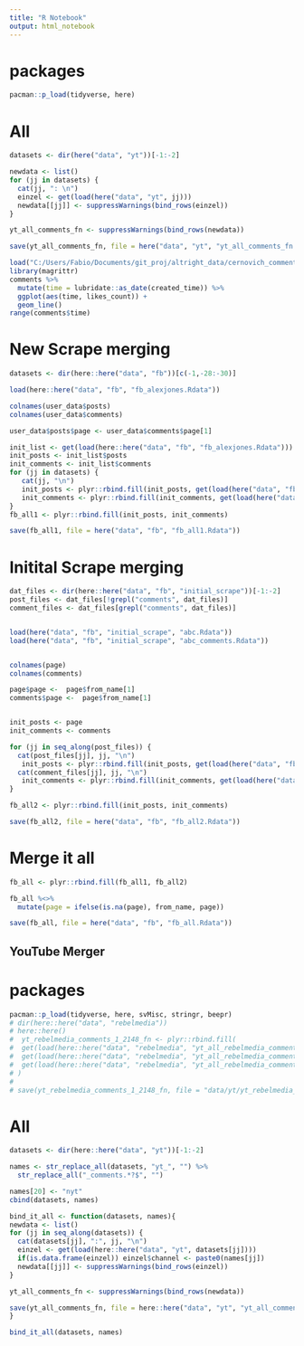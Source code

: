 ```yaml
---
title: "R Notebook"
output: html_notebook
---
```

# packages

```r
pacman::p_load(tidyverse, here)
```


# All

```r
datasets <- dir(here("data", "yt"))[-1:-2]

newdata <- list()
for (jj in datasets) {
  cat(jj, ": \n")
  einzel <- get(load(here("data", "yt", jj)))
  newdata[[jj]] <- suppressWarnings(bind_rows(einzel))
}

yt_all_comments_fn <- suppressWarnings(bind_rows(newdata))

save(yt_all_comments_fn, file = here("data", "yt", "yt_all_comments_fn.Rdata"))
```

```r
load("C:/Users/Fabio/Documents/git_proj/altright_data/cernovich_comments.Rdata")
library(magrittr)
comments %>% 
  mutate(time = lubridate::as_date(created_time)) %>% 
  ggplot(aes(time, likes_count)) +
  geom_line()
range(comments$time)


```

# New Scrape merging

```r
datasets <- dir(here::here("data", "fb"))[c(-1,-28:-30)]

load(here::here("data", "fb", "fb_alexjones.Rdata"))

colnames(user_data$posts)
colnames(user_data$comments)

user_data$posts$page <- user_data$comments$page[1]

init_list <- get(load(here::here("data", "fb", "fb_alexjones.Rdata")))
init_posts <- init_list$posts
init_comments <- init_list$comments
for (jj in datasets) {
   cat(jj, "\n")
   init_posts <- plyr::rbind.fill(init_posts, get(load(here("data", "fb", jj)))$posts)
   init_comments <- plyr::rbind.fill(init_comments, get(load(here("data", "fb", jj)))$comments)
}
fb_all1 <- plyr::rbind.fill(init_posts, init_comments)

save(fb_all1, file = here("data", "fb", "fb_all1.Rdata"))

```

# Initital Scrape merging

```r
dat_files <- dir(here::here("data", "fb", "initial_scrape"))[-1:-2]
post_files <- dat_files[!grepl("comments", dat_files)]
comment_files <- dat_files[grepl("comments", dat_files)]


load(here("data", "fb", "initial_scrape", "abc.Rdata"))
load(here("data", "fb", "initial_scrape", "abc_comments.Rdata"))


colnames(page)
colnames(comments)

page$page <-  page$from_name[1]
comments$page <-  page$from_name[1]


init_posts <- page
init_comments <- comments

for (jj in seq_along(post_files)) {
  cat(post_files[jj], jj, "\n")
   init_posts <- plyr::rbind.fill(init_posts, get(load(here("data", "fb", "initial_scrape", post_files[jj]))))
  cat(comment_files[jj], jj, "\n")
   init_comments <- plyr::rbind.fill(init_comments, get(load(here("data", "fb", "initial_scrape", comment_files[jj]))))
}

fb_all2 <- plyr::rbind.fill(init_posts, init_comments)

save(fb_all2, file = here("data", "fb", "fb_all2.Rdata"))

```
# Merge it all

```r
fb_all <- plyr::rbind.fill(fb_all1, fb_all2)

fb_all %<>% 
  mutate(page = ifelse(is.na(page), from_name, page))

save(fb_all, file = here("data", "fb", "fb_all.Rdata"))
```



## YouTube Merger
# packages

```r
pacman::p_load(tidyverse, here, svMisc, stringr, beepr)
# dir(here::here("data", "rebelmedia"))
# here::here()
#  yt_rebelmedia_comments_1_2148_fn <- plyr::rbind.fill(
#  get(load(here::here("data", "rebelmedia", "yt_all_rebelmedia_comments_1_767.Rdata"))),
#  get(load(here::here("data", "rebelmedia", "yt_all_rebelmedia_comments_768_1417_fn.Rdata"))),
#  get(load(here::here("data", "rebelmedia", "yt_all_rebelmedia_comments_1418_2148_fn.Rdata")))
# )
#  
# save(yt_rebelmedia_comments_1_2148_fn, file = "data/yt/yt_rebelmedia_comments_1_2148_fn.Rdata")
```


# All

```r
datasets <- dir(here::here("data", "yt"))[-1:-2]

names <- str_replace_all(datasets, "yt_", "") %>%
  str_replace_all("_comments.*?$", "")

names[20] <- "nyt"
cbind(datasets, names)

bind_it_all <- function(datasets, names){ 
newdata <- list()
for (jj in seq_along(datasets)) {
  cat(datasets[jj], ":", jj, "\n")
  einzel <- get(load(here::here("data", "yt", datasets[jj])))
  if(is.data.frame(einzel)) einzel$channel <- paste0(names[jj])
  newdata[[jj]] <- suppressWarnings(bind_rows(einzel))
}

yt_all_comments_fn <- suppressWarnings(bind_rows(newdata))

save(yt_all_comments_fn, file = here::here("data", "yt", "yt_all_comments_fn.Rdata"))
}

bind_it_all(datasets, names)

```

